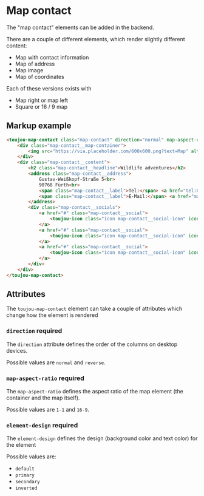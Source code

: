# Map contact
The "map contact" elements can be added in the backend.

There are a couple of different elements, which render slightly different content:
- Map with contact information
- Map of address
- Map image
- Map of coordinates

Each of these versions exists with
- Map right or map left
- Square or 16 / 9 map

## Markup example
```html
<toujou-map-contact class="map-contact" direction="normal" map-aspect-ratio="1-1" element-design="default">
    <div class="map-contact__map-container">
        <img src="https://via.placeholder.com/600x600.png?text=Map" alt="beautiful image" class="map-contact__image">
    </div>
    <div class="map-contact__content">
        <h2 class="map-contact__headline">Wildlife adventures</h2>
        <address class="map-contact__address">
            Gustav-Weißkopf-Straße 5<br>
            90768 Fürth<br>
            <span class="map-contact__label">Tel:</span> <a href="tel:0911 123456789">0911 123456789</a><br>
            <span class="map-contact__label">E-Mail:</span> <a href="mailto:hello@dfau.de">hello@dfau.de</a>
        </address>
        <div class="map-contact__socials">
            <a href="#" class="map-contact__social">
                <toujou-icon class="icon map-contact__social-icon" icon-color="font" icon-name="sm-facebook" icon-size="m"></toujou-icon>
            </a>
            <a href="#" class="map-contact__social">
                <toujou-icon class="icon map-contact__social-icon" icon-color="font" icon-name="sm-instagram" icon-size="m"></toujou-icon>
            </a>
            <a href="#" class="map-contact__social">
                <toujou-icon class="icon map-contact__social-icon" icon-color="font" icon-name="sm-youtube" icon-size="m"></toujou-icon>
            </a>
        </div>
    </div>
</toujou-map-contact>
```

## Attributes
The `toujou-map-contact` element can take a couple of attributes which change how the element is rendered

### `direction` <toujou-chip class="chip" chip-bg-color="warning">required</toujou-chip>
The `direction` attribute defines the order of the columns on desktop devices.

Possible values are `normal` and `reverse`.

### `map-aspect-ratio` <toujou-chip class="chip" chip-bg-color="warning">required</toujou-chip>
The `map-aspect-ratio` defines the aspect ratio of the map element (the container and the map itself).

Possible values are `1-1` and `16-9`.

### `element-design` <toujou-chip class="chip" chip-bg-color="warning">required</toujou-chip>
The `element-design` defines the design (background color and text color) for the element

Possible values are:
- `default`
- `primary`
- `secondary`
- `inverted`

